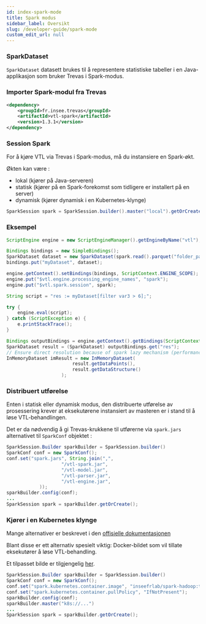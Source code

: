 ```yaml
---
id: index-spark-mode
title: Spark modus
sidebar_label: Oversikt
slug: /developer-guide/spark-mode
custom_edit_url: null
---
```


### SparkDataset

`SparkDataset` datasett brukes til å representere statistiske tabeller i en Java-applikasjon som bruker Trevas i Spark-modus.

### Importer Spark-modul fra Trevas

```xml
<dependency>
    <groupId>fr.insee.trevas</groupId>
    <artifactId>vtl-spark</artifactId>
    <version>1.3.1</version>
</dependency>
```

### Session Spark

For å kjøre VTL via Trevas i Spark-modus, må du instansiere en Spark-økt.

Økten kan være :

- lokal (kjører på Java-serveren)
- statisk (kjører på en Spark-forekomst som tidligere er installert på en server)
- dynamisk (kjører dynamisk i en Kubernetes-klynge)

```java
SparkSession spark = SparkSession.builder().master("local").getOrCreate();
```

### Eksempel

```java
ScriptEngine engine = new ScriptEngineManager().getEngineByName("vtl");

Bindings bindings = new SimpleBindings();
SparkDataset dataset = new SparkDataset(spark.read().parquet("folder_path"));
bindings.put("myDataset", dataset);

engine.getContext().setBindings(bindings, ScriptContext.ENGINE_SCOPE);
engine.put("$vtl.engine.processing_engine_names", "spark");
engine.put("$vtl.spark.session", spark);

String script = "res := myDataset[filter var3 > 6];";

try {
    engine.eval(script);
} catch (ScriptException e) {
    e.printStackTrace();
}

Bindings outputBindings = engine.getContext().getBindings(ScriptContext.ENGINE_SCOPE);
SparkDataset result = (SparkDataset) outputBindings.get("res");
// Ensure direct resolution because of spark lazy mechanism (performance warning!)
InMemoryDataset imResult = new InMemoryDataset(
                        result.getDataPoints(),
                        result.getDataStructure()
                    );
```

### Distribuert utførelse

Enten i statisk eller dynamisk modus, den distribuerte utførelse av prosessering krever at eksekutørene instansiert av masteren er i stand til å løse VTL-behandlingen.

Det er da nødvendig å gi Trevas-krukkene til utførerne via `spark.jars` alternativet til `SparkConf` objektet :

```java
SparkSession.Builder sparkBuilder = SparkSession.builder()
SparkConf conf = new SparkConf();
conf.set("spark.jars", String.join(",",
                    "/vtl-spark.jar",
                    "/vtl-model.jar",
                    "/vtl-parser.jar",
                    "/vtl-engine.jar",
            ));
sparkBuilder.config(conf);
...
SparkSession spark = sparkBuilder.getOrCreate();
```

### Kjører i en Kubernetes klynge

Mange alternativer er beskrevet i den [offisielle dokumentasjonen](https://spark.apache.org/docs/latest/running-on-kubernetes.html#docker-images)

Blant disse er ett alternativ spesielt viktig: Docker-bildet som vil tillate eksekutører å løse VTL-behandling.

Et tilpasset bilde er tilgjengelig [her](https://github.com/InseeFrLab/Trevas-Spark-Hadoop).

```java
SparkSession.Builder sparkBuilder = SparkSession.builder()
SparkConf conf = new SparkConf();
conf.set("spark.kubernetes.container.image", "inseefrlab/spark-hadoop:trevas-0.4.7-spark-3.2.1-hadoop-3.3.1-postgresql-42.3.3-postgis-2021.1.0");
conf.set("spark.kubernetes.container.pullPolicy", "IfNotPresent");
sparkBuilder.config(conf);
sparkBuilder.master("k8s://...")
...
SparkSession spark = sparkBuilder.getOrCreate();
```
